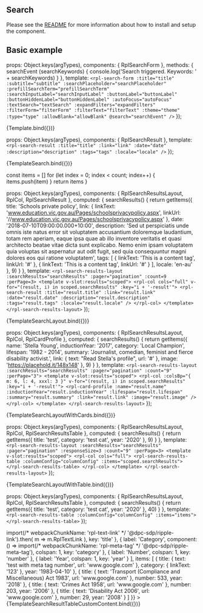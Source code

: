 

<Meta title="Molecules/Search" />

## Search
Please see the [README](https://github.com/dpc-sdp/ripple/blob/master/packages/components/Molecules/DescriptionList/README.md) for more information about how to install and setup the component.

## Basic example

  props: Object.keys(argTypes),
  components: { RplSearchForm },
  methods: {
    searchEvent (searchKeywords) {
      console.log('Search triggered. Keywords: ' + searchKeywords)
    }
  },
  template: `
    <rpl-search-form
      :title="title"
      :subtitle="subtitle"
      :searchPlaceholder="searchPlaceholder"
      :prefillSearchTerm="prefillSearchTerm"
      :searchInputLabel="searchInputLabel"
      :buttonLabel="buttonLabel"
      :buttonHiddenLabel="buttonHiddenLabel"
      :autoFocus="autoFocus"
      :textSearch="textSearch"
      :expandFilters="expandFilters"
      :filterForm="filterForm"
      :filterText="filterText"
      :theme="theme"
      :type="type"
      :allowBlank="allowBlank"
      @search="searchEvent"
    />
  `
});

<Canvas>
  <Story
    name="Search form"
    argTypes={{
      theme: {
        control: {
          type: 'select',
          options: ['light', 'dark', 'solid']
        }
      },
      type: {
        control: {
          type: 'select',
          options: ['two-cols', 'default']
        }
      },
      aboveFilters: {
        control: {
          type: 'text'
        }
      }
    }}
    args={{
      title: 'Search results',
      subtitle: '',
      searchPlaceholder: 'Enter keywords',
      prefillSearchTerm: 'What is covid?',
      searchInputLabel: 'Search for',
      buttonLabel: 'Search',
      buttonHiddenLabel: true,
      autoFocus: false,
      textSearch: true,
      expandFilters: false,
      filterForm: {
        tideId: 'tide_search_form',
        model: {
          topic: []
        },
        schema: {
          fields: [
            {
              type: 'rplselect',
              label: 'Select a topic',
              model: 'topic',
              values: [{ id: 'topic_a', name: 'Topic A' }, { id: 'topic_b', name: 'Topic B' }, { id: 'topic_c', name: 'Topic C' }, { id: 'topic_d', name: 'Topic D' }],
              placeholder: 'Select a topic'
            },
            {
              type: 'rplsubmitloader',
              buttonText: 'Apply change',
              loading: false
            }
          ]
        },
        formOptions: {
          validateAfterLoad: true,
          validateAfterChanged: true
        },
        formState: {}
      },
      filterText: 'Refine text',
      theme: 'light',
      type: 'default',
      allowBlank: false
    }}
  >
    {Template.bind({})}
  </Story>
</Canvas>

<ArgsTable of={RplSearchForm} />

  props: Object.keys(argTypes),
  components: { RplSearchResult },
  template: `
    <rpl-search-result
      :title="title"
      :link="link"
      :date="date"
      :description="description"
      :tags="tags"
      :locale="locale"
    />
  `
});

<Canvas>
  <Story
    name="Search result"
    args={{
      title: 'Schools private policy',
      link: {
        linkText: 'www.education.vic.gov.au/Pages/schoolsprivacypolicy.aspx',
        linkUrl: '//www.education.vic.gov.au/Pages/schoolsprivacypolicy.aspx'
      },
      date: '2018-07-10T09:00:00.000+10:00',
      description: 'Sed ut perspiciatis unde omnis iste natus error sit voluptatem accusantium doloremque laudantium, totam rem aperiam, eaque ipsa quae ab illo inventore veritatis et quasi architecto beatae vitae dicta sunt explicabo. Nemo enim ipsam voluptatem quia voluptas sit aspernatur aut odit fugit, sed quia consequuntur magni dolores eos qui ratione voluptatem',
      tags: [
        {
          linkText: 'This is a content tag',
          linkUrl: '#'
        },
        {
          linkText: 'This is another content tag',
          linkUrl: '#'
        }
      ],
      locale: 'en-au'
    }}
  >
    {TemplateSearch.bind({})}
  </Story>
</Canvas>

<ArgsTable of={RplSearchResult} />

  const items = []
  for (let index = 0; index < count; index++) {
    items.push(item)
  }
return items
}

  props: Object.keys(argTypes),
  components: { RplSearchResultsLayout, RplCol, RplSearchResult },
  computed: {
      searchResults() {
        return getItems({
          title: 'Schools private policy',
          link: {
            linkText: 'www.education.vic.gov.au/Pages/schoolsprivacypolicy.aspx',
            linkUrl: '//www.education.vic.gov.au/Pages/schoolsprivacypolicy.aspx'
          },
          date: '2018-07-10T09:00:00.000+10:00',
          description: 'Sed ut perspiciatis unde omnis iste natus error sit voluptatem accusantium doloremque laudantium, totam rem aperiam, eaque ipsa quae ab illo inventore veritatis et quasi architecto beatae vitae dicta sunt explicabo. Nemo enim ipsam voluptatem quia voluptas sit aspernatur aut odit fugit, sed quia consequuntur magni dolores eos qui ratione voluptatem',
          tags: [
            {
              linkText: 'This is a content tag',
              linkUrl: '#'
            },
            {
              linkText: 'This is a content tag',
              linkUrl: '#'
            }
          ],
          locale: 'en-au'
        }, 9)
      }
  },
  template: `
    <rpl-search-results-layout :searchResults="searchResults" :pager="pagination" :count=9 :perPage=3>
      <template v-slot:results="scoped">
        <rpl-col cols="full" v-for="(result, i) in scoped.searchResults" :key="i + '-result'">
          <rpl-search-result
            :title="result.title"
            :link="result.link"
            :date="result.date"
            :description="result.description"
            :tags="result.tags"
            :locale="result.locale"
        />
        </rpl-col>
      </template>
    </rpl-search-results-layout>
  `
});

<Canvas>
  <Story
    name="Search results layout"
    args={{
      pagination: {
        totalSteps: 3,
        initialStep: 1,
        stepsAround: 2
      }
    }}
  >
    {TemplateSearchLayout.bind({})}
  </Story>
</Canvas>

  props: Object.keys(argTypes),
  components: { RplSearchResultsLayout, RplCol, RplCardProfile },
  computed: {
      searchResults() {
        return getItems({
          name: 'Stella Young',
          inductionYear: '2017',
          category: 'Local Champion',
          lifespan: '1982 - 2014',
          summary: 'Journalist, comedian, feminist and fierce disability activist.',
          link: { text: "Read Stella's profile", url: '#' },
          image: 'https://placehold.it/148x148'
        }, 9)
      }
  },
  template: `
    <rpl-search-results-layout :searchResults="searchResults" :pager="pagination" :count="9" :perPage="3">
      <template v-slot:results="scoped">
        <rpl-col :colsBp="{ m: 6, l: 4, xxxl: 3 }" v-for="(result, i) in scoped.searchResults" :key="i + '-result'">
          <rpl-card-profile
            :name="result.name"
            :inductionYear="result.inductionYear"
            :lifespan="result.lifespan"
            :summary="result.summary"
            :link="result.link"
            :image="result.image"
          />
        </rpl-col>
      </template>
    </rpl-search-results-layout>
  `
});

<Canvas>
  <Story
    name="Search results layout with card"
    args={{
      pagination: {
        totalSteps: 3,
        initialStep: 1,
        stepsAround: 2
      }
    }}
  >
    {TemplateSearchLayoutWithCards.bind({})}
  </Story>
</Canvas>

  props: Object.keys(argTypes),
  components: { RplSearchResultsLayout, RplCol, RplSearchResultsTable },
  computed: {
    searchResults() {
      return getItems({
        title: 'test',
        category: 'test cat',
        year: '2020'
      }, 9)
    }
  },
  template: `
    <rpl-search-results-layout :searchResults="searchResults" :pager="pagination" :responseSize=3 :count="9" :perPage=3>
      <template v-slot:results="scoped">
        <rpl-col cols="full">
          <rpl-search-results-table :columnConfig="columnConfig" :items="scoped.searchResults"></rpl-search-results-table>
        </rpl-col>
      </template>
    </rpl-search-results-layout>
  `
});

<Canvas>
  <Story
    name="Search results layout table"
    args={{
      pagination: {
        totalSteps: 3,
        initialStep: 1,
        stepsAround: 2
      },
      columnConfig: [
        {
          label: 'Title',
          colspan: 2,
          key: 'title'
        },
        {
          label: 'Category',
          colspan: 1,
          key: 'category'
        },
        {
          label: 'Year',
          colspan: 1,
          key: 'year'
        }
      ]
    }}
  >
    {TemplateSearchLayoutWithTable.bind({})}
  </Story>
</Canvas>

  props: Object.keys(argTypes),
  components: { RplSearchResultsLayout, RplCol, RplSearchResultsTable },
  computed: {
    searchResults() {
      return getItems({
        title: 'test',
        category: 'test cat',
        year: '2020'
      }, 40)
    }
  },
  template: `<rpl-search-results-table :columnConfig="columnConfig" :items="items"></rpl-search-results-table>`
});

<Canvas>
  <Story
    name="Search results table custom content"
    args={{
      columnConfig: [
        {
          label: 'Title',
          colspan: 2,
          component: () =>
            import(/* webpackChunkName: 'rpl-text-link' */ '@dpc-sdp/ripple-link').then(
              m => m.RplTextLink
            ),
          key: 'title'
          },
        {
          label: 'Category',
          component: () =>
            import(/* webpackChunkName: 'rpl-meta-tag' */ '@dpc-sdp/ripple-meta-tag'),
          colspan: 1,
          key: 'category'
        },
        {
          label: 'Number',
          colspan: 1,
          key: 'number'
        },
        {
          label: 'Year',
          colspan: 1,
          key: 'year'
        }
      ],
      items: [
        {
          title: {
            text: 'test with meta tag number',
            url: 'www.google.com'
          },
          category: {
            linkText: '123'
          },
          year: '1983-04-10'
        },
        {
          title: {
            text: 'Transport (Compliance and Miscellaneous) Act 1983',
            url: 'www.google.com'
          },
          number: 533,
          year: '2018'
        },
        {
          title: {
            text: 'Crimes Act 1958',
            url: 'www.google.com'
          },
          number: 203,
          year: '2006'
        },
        {
          title: {
            text: 'Disability Act 2006',
            url: 'www.google.com'
          },
          number: 29,
          year: '2008'
        }
      ]
    }}
  >
    {TemplateSearchResultTableCustomContent.bind({})}
  </Story>
</Canvas>
